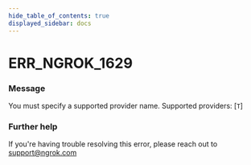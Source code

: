 ```yaml
---
hide_table_of_contents: true
displayed_sidebar: docs
---
```



# ERR_NGROK_1629

### Message

You must specify a supported provider name. Supported providers: [`T`]

### Further help

If you're having trouble resolving this error, please reach out to [support@ngrok.com](mailto:support@ngrok.com?subject=Help%20with%20ERR_NGROK_1629)

<ErrorDetails error="err_ngrok_1629" />
